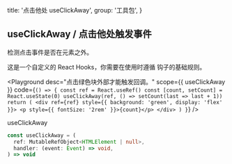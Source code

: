 
  title: '点击他处 useClickAway',
  group: '工具包',
}

## useClickAway / 点击他处触发事件

检测点击事件是否在元素之外。

这是一个自定义的 React Hooks，你需要在使用时遵循 <Link target="_blank" color href="https://reactjs.org/docs/hooks-rules.html">钩子的基础规则</Link>。

<Playground
  desc="点击绿色块外部才能触发回调。"
  scope={{ useClickAway }}
  code={`
() => {
  const ref = React.useRef()
  const [count, setCount] = React.useState(0)
  useClickAway(ref, () => setCount(last => last + 1))
  return (
    <div ref={ref} style={{ background: 'green', display: 'flex' }}>
      <p style={{ fontSize: '2rem' }}>{count}</p>
    </div>
  )
}
`}
/>

<Attributes edit="/pages/zh-cn/components/use-click-away.mdx">
<Attributes.Title>useClickAway</Attributes.Title>

```ts
const useClickAway = (
  ref: MutableRefObject<HTMLElement | null>,
  handler: (event: Event) => void,
) => void
```

</Attributes>


